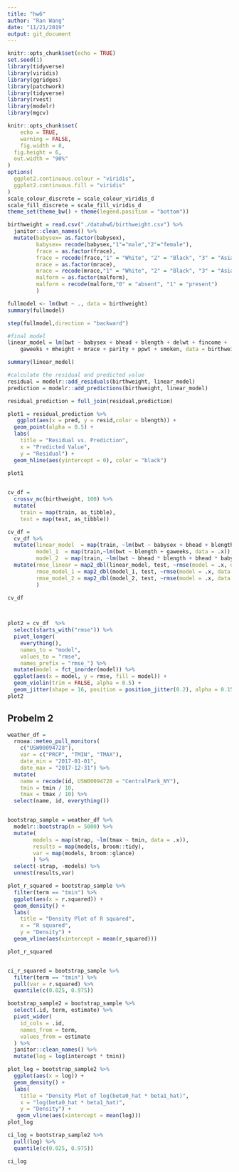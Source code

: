 ```yaml
---
title: "hw6"
author: "Ran Wang"
date: "11/21/2019"
output: git_document
---
```


```r
knitr::opts_chunk$set(echo = TRUE)
set.seed(1)
library(tidyverse)
library(viridis)
library(ggridges)
library(patchwork)
library(tidyverse)
library(rvest)
library(modelr)
library(mgcv)

knitr::opts_chunk$set(
	echo = TRUE,
	warning = FALSE,
	fig.width = 8, 
  fig.height = 6,
  out.width = "90%"
)
options(
  ggplot2.continuous.colour = "viridis",
  ggplot2.continuous.fill = "viridis"
)
scale_colour_discrete = scale_colour_viridis_d
scale_fill_discrete = scale_fill_viridis_d
theme_set(theme_bw() + theme(legend.position = "bottom"))
```

```r
birthweight = read.csv("./datahw6/birthweight.csv") %>% 
  janitor::clean_names() %>% 
  mutate(babysex= as.factor(babysex),
         babysex= recode(babysex,"1"="male","2"="female"),
         frace = as.factor(frace),
         frace = recode(frace,"1" = "White", "2" = "Black", "3" = "Asian", "4" = "Puerto Rican", "8" = "Other", "9" = "Unknown"),
         mrace = as.factor(mrace),
         mrace = recode(mrace,"1" = "White", "2" = "Black", "3" = "Asian", "4" = "Puerto Rican", "8" = "Other", "9" = "Unknown"),
         malform = as.factor(malform),
         malform = recode(malform,"0" = "absent", "1" = "present")
         )

```


```r
fullmodel <- lm(bwt ~ ., data = birthweight) 
summary(fullmodel)

step(fullmodel,direction = "backward") 

#final model
linear_model = lm(bwt ~ babysex + bhead + blength + delwt + fincome + 
    gaweeks + mheight + mrace + parity + ppwt + smoken, data = birthweight) 

summary(linear_model)

#calculate the residual and predicted value
residual = modelr::add_residuals(birthweight, linear_model)
prediction = modelr::add_predictions(birthweight, linear_model)

residual_prediction = full_join(residual,prediction)

plot1 = residual_prediction %>% 
   ggplot(aes(x = pred, y = resid,color = blength)) +
  geom_point(alpha = 0.5) +
  labs(
    title = "Residual vs. Prediction",
    x = "Predicted Value",
    y = "Residual") +
  geom_hline(aes(yintercept = 0), color = "black")
  
plot1


cv_df =
  crossv_mc(birthweight, 100) %>% 
  mutate(
    train = map(train, as_tibble),
    test = map(test, as_tibble))

cv_df = 
  cv_df %>% 
  mutate(linear_model  = map(train, ~lm(bwt ~ babysex + bhead + blength + delwt + fincome + gaweeks + mheight + mrace + parity + ppwt + smoken, data = .x)),
         model_1  = map(train,~lm(bwt ~ blength + gaweeks, data = .x)),
         model_2  = map(train, ~lm(bwt ~ bhead * blength + bhead * babysex + babysex * blength + bhead * babysex * blength, data = .x))) %>%
  mutate(rmse_linear = map2_dbl(linear_model, test, ~rmse(model = .x, data = .y)),
         rmse_model_1 = map2_dbl(model_1, test, ~rmse(model = .x, data = .y)),
         rmse_model_2 = map2_dbl(model_2, test, ~rmse(model = .x, data = .y))
         )
  
cv_df  



plot2 = cv_df  %>% 
  select(starts_with("rmse")) %>% 
  pivot_longer(
    everything(),
    names_to = "model", 
    values_to = "rmse",
    names_prefix = "rmse_") %>% 
  mutate(model = fct_inorder(model)) %>% 
  ggplot(aes(x = model, y = rmse, fill = model)) +
  geom_violin(trim = FALSE, alpha = 0.5) +
  geom_jitter(shape = 16, position = position_jitter(0.2), alpha = 0.15) 
plot2
```

## Probelm 2

```r
weather_df = 
  rnoaa::meteo_pull_monitors(
    c("USW00094728"),
    var = c("PRCP", "TMIN", "TMAX"), 
    date_min = "2017-01-01",
    date_max = "2017-12-31") %>%
  mutate(
    name = recode(id, USW00094728 = "CentralPark_NY"),
    tmin = tmin / 10,
    tmax = tmax / 10) %>%
  select(name, id, everything())


bootstrap_sample = weather_df %>% 
  modelr::bootstrap(n = 5000) %>% 
  mutate(
        models = map(strap, ~lm(tmax ~ tmin, data = .x)),
        results = map(models, broom::tidy),
        var = map(models, broom::glance)
        ) %>% 
  select(-strap, -models) %>% 
  unnest(results,var)

plot_r_squared = bootstrap_sample %>% 
  filter(term == "tmin") %>% 
  ggplot(aes(x = r.squared)) + 
  geom_density() +
  labs(
    title = "Density Plot of R squared",
    x = "R squared",
    y = "Density") +
  geom_vline(aes(xintercept = mean(r_squared)))

plot_r_squared 


ci_r_squared = bootstrap_sample %>% 
  filter(term == "tmin") %>% 
  pull(var = r.squared) %>% 
  quantile(c(0.025, 0.975))
```

```r
bootstrap_sample2 = bootstrap_sample %>% 
  select(.id, term, estimate) %>% 
  pivot_wider(
    id_cols = .id,
    names_from = term,
    values_from = estimate
  ) %>% 
  janitor::clean_names() %>% 
  mutate(log = log(intercept * tmin))

plot_log = bootstrap_sample2 %>% 
  ggplot(aes(x = log)) + 
  geom_density() +
  labs(
    title = "Density Plot of log(beta0_hat * beta1_hat)",
    x = "log(beta0_hat * beta1_hat)",
    y = "Density") +
   geom_vline(aes(xintercept = mean(log)))
plot_log

ci_log = bootstrap_sample2 %>% 
  pull(log) %>% 
  quantile(c(0.025, 0.975))

ci_log 
```

